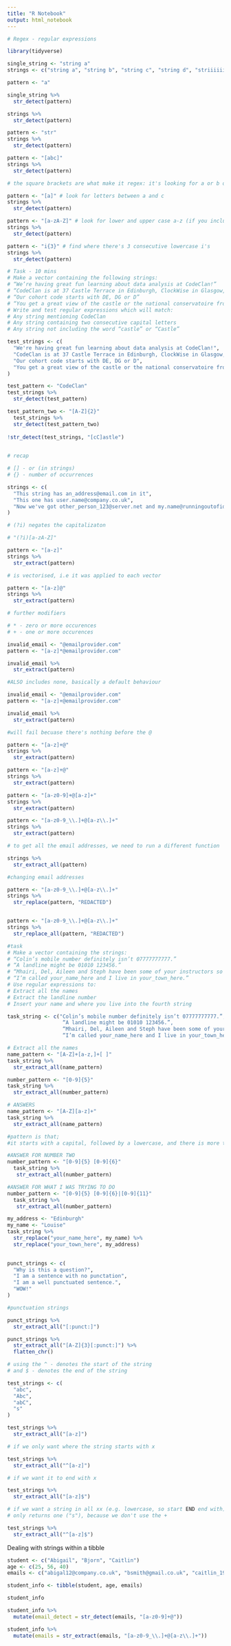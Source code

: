 ```yaml
---
title: "R Notebook"
output: html_notebook
---
```


```r
# Regex - regular expressions

library(tidyverse)
```

```r
single_string <- "string a"
strings <- c("string a", "string b", "string c", "string d", "striiiiiiing e")

```

```r
pattern <- "a"
```

```r
single_string %>%
  str_detect(pattern)

strings %>%
  str_detect(pattern)
```

```r
pattern <- "str"
strings %>%
  str_detect(pattern)
```
```r
pattern <- "[abc]"
strings %>%
  str_detect(pattern)

# the square brackets are what make it regex: it's looking for a or b or c
```

```r
pattern <- "[a]" # look for letters between a and c
strings %>%
  str_detect(pattern)
```

```r
pattern <- "[a-zA-Z]" # look for lower and upper case a-z (if you included ",", it would look for commas)
strings %>%
  str_detect(pattern)
```

```r
pattern <- "i{3}" # find where there's 3 consecutive lowercase i's
strings %>%
  str_detect(pattern)
```

```r
# Task - 10 mins
# Make a vector containing the following strings:
# “We’re having great fun learning about data analysis at CodeClan!”
# “CodeClan is at 37 Castle Terrace in Edinburgh, ClockWise in Glasgow, and Wasps Academy in Inverness”
# “Our cohort code starts with DE, DG or D”
# “You get a great view of the castle or the national conservatoire from just outside CodeClan’s door”
# Write and test regular expressions which will match:
# Any string mentioning CodeClan
# Any string containing two consecutive capital letters
# Any string not including the word “castle” or “Castle”
```

```r

test_strings <- c(
  "We're having great fun learning about data analysis at CodeClan!",
  "CodeClan is at 37 Castle Terrace in Edinburgh, ClockWise in Glasgow, and Wasps Academy in Inverness",
  "Our cohort code starts with DE, DG or D",
  "You get a great view of the castle or the national conservatoire from just outside CodeClan's door"
)

```

```r

test_pattern <- "CodeClan"
test_strings %>%
  str_detect(test_pattern)

test_pattern_two <- "[A-Z]{2}"
  test_strings %>%
  str_detect(test_pattern_two)
  
!str_detect(test_strings, "[cC]astle")
  
```

```r
# recap

# [] - or (in strings)
# {} - number of occurrences

```

```r
strings <- c(
  "This string has an_address@email.com in it", 
  "This one has user.name@company.co.uk", 
  "Now we've got other_person_123@server.net and my.name@runningoutofideas.com"
)
```

```r
# (?i) negates the capitalizaton

# "(?i)[a-zA-Z]"
```

```r
pattern <- "[a-z]"
strings %>%
  str_extract(pattern)

# is vectorised, i.e it was applied to each vector 
```

```r
pattern <- "[a-z]@"
strings %>%
  str_extract(pattern)
```

```r
# further modifiers

# * - zero or more occurences
# + - one or more occurences
```

```r
invalid_email <- "@emailprovider.com"
pattern <- "[a-z]*@emailprovider.com"

invalid_email %>%
  str_extract(pattern)

#ALSO includes none, basically a default behaviour
```

```r
invalid_email <- "@emailprovider.com"
pattern <- "[a-z]+@emailprovider.com"

invalid_email %>%
  str_extract(pattern)

#will fail becuase there's nothing before the @
```

```r
pattern <- "[a-z]+@"
strings %>%
  str_extract(pattern)
```

```r
pattern <- "[a-z]+@"
strings %>%
  str_extract(pattern)

pattern <- "[a-z0-9]+@[a-z]+"
strings %>%
  str_extract(pattern)

```

```r
pattern <- "[a-z0-9_\\.]+@[a-z\\.]+"
strings %>%
  str_extract(pattern)

```

```r
# to get all the email addresses, we need to run a different function

strings %>%
  str_extract_all(pattern)

```

```r
#changing email addresses

pattern <- "[a-z0-9_\\.]+@[a-z\\.]+"
strings %>%
  str_replace(pattern, "REDACTED")


pattern <- "[a-z0-9_\\.]+@[a-z\\.]+"
strings %>%
  str_replace_all(pattern, "REDACTED")

```

```r
#task
# Make a vector containing the strings:
# “Colin’s mobile number definitely isn’t 07777777777.”
# “A landline might be 01010 123456.”
# “Mhairi, Del, Aileen and Steph have been some of your instructors so far.”
# “I’m called your_name_here and I live in your_town_here.”
# Use regular expressions to:
# Extract all the names
# Extract the landline number
# Insert your name and where you live into the fourth string

task_string <- c("Colin’s mobile number definitely isn’t 07777777777.”,
                  “A landline might be 01010 123456.”,
                  “Mhairi, Del, Aileen and Steph have been some of your instructors so far.”,
                  “I’m called your_name_here and I live in your_town_here.")

# Extract all the names
name_pattern <- "[A-Z]+[a-z,]+[ ]"
task_string %>%
  str_extract_all(name_pattern)

number_pattern <- "[0-9]{5}"
task_string %>%
  str_extract_all(number_pattern)

# ANSWERS
name_pattern <- "[A-Z][a-z]+"
task_string %>%
  str_extract_all(name_pattern)

#pattern is that;
#it starts with a capital, followed by a lowercase, and there is more than one occurrence

#ANSWER FOR NUMBER TWO
number_pattern <- "[0-9]{5} [0-9]{6}"
  task_string %>%
   str_extract_all(number_pattern)

#ANSWER FOR WHAT I WAS TRYING TO DO
number_pattern <- "[0-9]{5} [0-9]{6}|[0-9]{11}"
  task_string %>%
   str_extract_all(number_pattern)

my_address <- "Edinburgh"
my_name <- "Louise"
task_string %>%
  str_replace("your_name_here", my_name) %>%
  str_replace("your_town_here", my_address)
  
```

```r
punct_strings <- c(
  "Why is this a question?", 
  "I am a sentence with no punctation",
  "I am a well punctuated sentence.", 
  "WOW!"
)
```

```r
#punctuation strings

punct_strings %>%
  str_extract_all("[:punct:]")

punct_strings %>%
  str_extract_all("[A-Z]{3}[:punct:]") %>%
  flatten_chr()

```

```r
# using the ^ - denotes the start of the string
# and $ - denotes the end of the string
```

```r
test_strings <- c(
  "abc", 
  "Abc",
  "abC",
  "s"
)

test_strings %>%
  str_extract_all("[a-z]")
```

```r
# if we only want where the string starts with x 

test_strings %>%
  str_extract_all("^[a-z]")
```

```r
# if we want it to end with x

test_strings %>%
  str_extract_all("[a-z]$")

```

```r
# if we want a string in all xx (e.g. lowercase, so start END end with)
# only returns one ("s"), because we don't use the +

test_strings %>%
  str_extract_all("^[a-z]$")
```

Dealing with strings within a tibble

```r
student <- c("Abigail", "Bjorn", "Caitlin")
age <- c(25, 56, 40)
emails <- c("abigal12@company.co.uk", "bsmith@gmail.co.uk", "caitlin_1980")

student_info <- tibble(student, age, emails)

student_info 
```

```r
student_info %>%
  mutate(email_detect = str_detect(emails, "[a-z0-9]+@"))
```

```r
student_info %>%
  mutate(emails = str_extract(emails, "[a-z0-9_\\.]+@[a-z\\.]+"))
```

